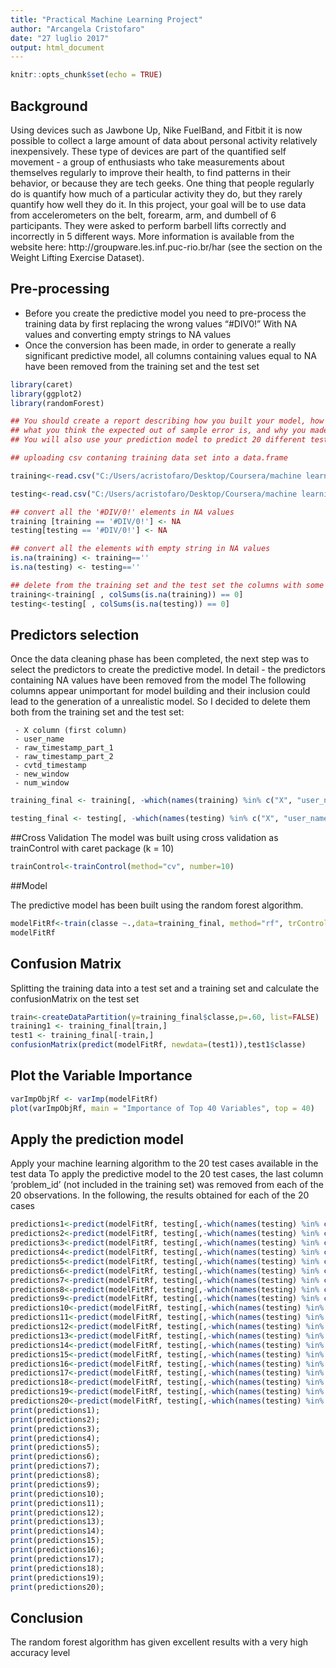 ---
title: "Practical Machine Learning Project"
author: "Arcangela Cristofaro"
date: "27 luglio 2017"
output: html_document
---

```{r setup, include=FALSE}
knitr::opts_chunk$set(echo = TRUE)
```

## Background

Using devices such as Jawbone Up, Nike FuelBand, and Fitbit it is now possible to collect a large amount of data about personal activity relatively inexpensively. These type of devices are part of the quantified self movement - a group of enthusiasts who take measurements about themselves regularly to improve their health, to find patterns in their behavior, or because they are tech geeks. One thing that people regularly do is quantify how much of a particular activity they do, but they rarely quantify how well they do it. In this project, your goal will be to use data from accelerometers on the belt, forearm, arm, and dumbell of 6 participants. They were asked to perform barbell lifts correctly and incorrectly in 5 different ways. More information is available from the website here: http://groupware.les.inf.puc-rio.br/har (see the section on the Weight Lifting Exercise Dataset).

## Pre-processing

- Before you create the predictive model you need to pre-process the training data by first replacing the wrong values   "#DIV0!" With NA values and converting empty strings to NA values
- Once the conversion has been made, in order to generate a really significant predictive model, all columns containing values equal to NA have been removed from the training set and the test set

```{r}
library(caret)
library(ggplot2)
library(randomForest)

## You should create a report describing how you built your model, how you used cross validation,
## what you think the expected out of sample error is, and why you made the choices you did.
## You will also use your prediction model to predict 20 different test cases.

## uploading csv contaning training data set into a data.frame 

training<-read.csv("C:/Users/acristofaro/Desktop/Coursera/machine learning/pml-training.csv")

testing<-read.csv("C:/Users/acristofaro/Desktop/Coursera/machine learning/pml-testing.csv")

## convert all the '#DIV/0!' elements in NA values
training [training == '#DIV/0!'] <- NA
testing[testing == '#DIV/0!'] <- NA

## convert all the elements with empty string in NA values
is.na(training) <- training==''
is.na(testing) <- testing==''

## delete from the training set and the test set the columns with some NA values
training<-training[ , colSums(is.na(training)) == 0]
testing<-testing[ , colSums(is.na(testing)) == 0]
```

## Predictors selection

Once the data cleaning phase has been completed, the next step was to select the predictors to create the predictive model.
In detail 
-  the predictors containing NA values have been removed from the model
The following columns appear unimportant for model building and their inclusion could lead to the generation of a unrealistic model. So I decided to delete them both from the training set and the test set:

     - X column (first column)
     - user_name
     - raw_timestamp_part_1
     - raw_timestamp_part_2
     - cvtd_timestamp
     - new_window
     - num_window

```{r}
training_final <- training[, -which(names(training) %in% c("X", "user_name", "raw_timestamp_part_1", "raw_timestamp_part_2", "cvtd_timestamp", "new_window", "num_window"))]

testing_final <- testing[, -which(names(testing) %in% c("X", "user_name", "raw_timestamp_part_1", "raw_timestamp_part_2", "cvtd_timestamp", "new_window", "num_window"))]

```

##Cross Validation
The model was built using cross validation as trainControl with caret package (k = 10)

```{r}
trainControl<-trainControl(method="cv", number=10)

```

##Model

The predictive model has been built using the random forest algorithm.
```{r}
modelFitRf<-train(classe ~.,data=training_final, method="rf", trControl=trainControl)
modelFitRf
```
## Confusion Matrix

Splitting the training data into a test set and a training set and calculate the confusionMatrix on the test set

```{r}
train<-createDataPartition(y=training_final$classe,p=.60, list=FALSE)
training1 <- training_final[train,]
test1 <- training_final[-train,]
confusionMatrix(predict(modelFitRf, newdata=(test1)),test1$classe)
```


## Plot the Variable Importance

```{r}
varImpObjRf <- varImp(modelFitRf)
plot(varImpObjRf, main = "Importance of Top 40 Variables", top = 40)
```

## Apply the prediction model 
Apply your machine learning algorithm to the 20 test cases available in the test data
To apply the predictive model to the 20 test cases, the last column 'problem_id' (not included in the training set) was removed from each of the 20 observations. In the following, the results obtained for each of the 20 cases

```{r}
predictions1<-predict(modelFitRf, testing[,-which(names(testing) %in% c("problem_id"))][1,])
predictions2<-predict(modelFitRf, testing[,-which(names(testing) %in% c("problem_id"))][2,])
predictions3<-predict(modelFitRf, testing[,-which(names(testing) %in% c("problem_id"))][3,])
predictions4<-predict(modelFitRf, testing[,-which(names(testing) %in% c("problem_id"))][4,])
predictions5<-predict(modelFitRf, testing[,-which(names(testing) %in% c("problem_id"))][5,])
predictions6<-predict(modelFitRf, testing[,-which(names(testing) %in% c("problem_id"))][6,])
predictions7<-predict(modelFitRf, testing[,-which(names(testing) %in% c("problem_id"))][7,])
predictions8<-predict(modelFitRf, testing[,-which(names(testing) %in% c("problem_id"))][8,])
predictions9<-predict(modelFitRf, testing[,-which(names(testing) %in% c("problem_id"))][9,])
predictions10<-predict(modelFitRf, testing[,-which(names(testing) %in% c("problem_id"))][10,])
predictions11<-predict(modelFitRf, testing[,-which(names(testing) %in% c("problem_id"))][11,])
predictions12<-predict(modelFitRf, testing[,-which(names(testing) %in% c("problem_id"))][12,])
predictions13<-predict(modelFitRf, testing[,-which(names(testing) %in% c("problem_id"))][13,])
predictions14<-predict(modelFitRf, testing[,-which(names(testing) %in% c("problem_id"))][14,])
predictions15<-predict(modelFitRf, testing[,-which(names(testing) %in% c("problem_id"))][15,])
predictions16<-predict(modelFitRf, testing[,-which(names(testing) %in% c("problem_id"))][16,])
predictions17<-predict(modelFitRf, testing[,-which(names(testing) %in% c("problem_id"))][17,])
predictions18<-predict(modelFitRf, testing[,-which(names(testing) %in% c("problem_id"))][18,])
predictions19<-predict(modelFitRf, testing[,-which(names(testing) %in% c("problem_id"))][19,])
predictions20<-predict(modelFitRf, testing[,-which(names(testing) %in% c("problem_id"))][20,])
print(predictions1);
print(predictions2);
print(predictions3);
print(predictions4);
print(predictions5);
print(predictions6);
print(predictions7);
print(predictions8);
print(predictions9);
print(predictions10);
print(predictions11);
print(predictions12);
print(predictions13);
print(predictions14);
print(predictions15);
print(predictions16);
print(predictions17);
print(predictions18);
print(predictions19);
print(predictions20);
```
## Conclusion

The random forest algorithm has given excellent results with a very high accuracy level


